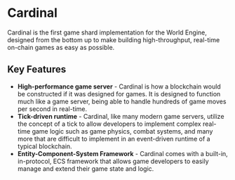 # Cardinal

Cardinal is the first game shard implementation for the World Engine, designed from the bottom up to make building high-throughput, real-time on-chain games as easy as possible.

## Key Features
- **High-performance game server** - Cardinal is how a blockchain would be constructed if it was designed for games.
  It is designed to function much like a game server, being able to handle hundreds of game moves per second in
real-time.
- **Tick-driven runtime** - Cardinal, like many modern game servers, utilize the concept of a tick to allow developers
to implement complex real-time game logic such as game physics, combat systems, and many more that are difficult to
implement in an event-driven runtime of a typical blockchain.
- **Entity-Component-System Framework** - Cardinal comes with a built-in, in-protocol, ECS framework that allows game
developers to easily manage and extend their game state and logic.